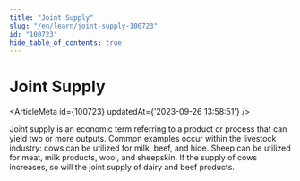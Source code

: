 ```yaml
---
title: "Joint Supply"
slug: "/en/learn/joint-supply-100723"
id: "100723"
hide_table_of_contents: true
---
```



# Joint Supply

<ArticleMeta id={100723} updatedAt={'2023-09-26 13:58:51'} />
<div className='border-solid border-b border-t-0 my-4 border-[var(--ifm-color-gray-300)]' />

Joint supply is an economic term referring to a product or process that can yield two or more outputs. Common examples occur within the livestock industry: cows can be utilized for milk, beef, and hide. Sheep can be utilized for meat, milk products, wool, and sheepskin. If the supply of cows increases, so will the joint supply of dairy and beef products.
